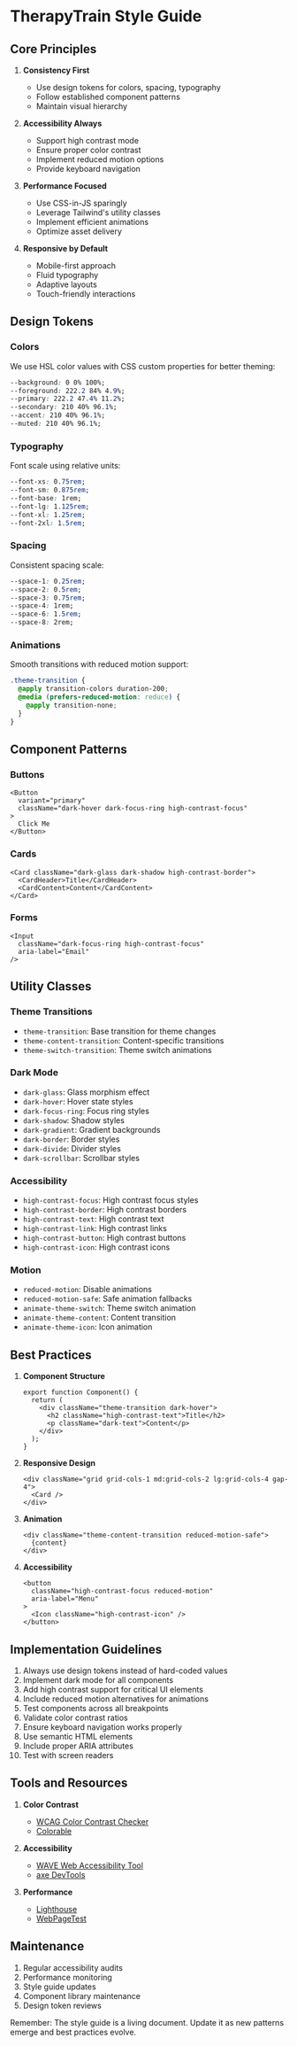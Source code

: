 # TherapyTrain Style Guide

## Core Principles

1. **Consistency First**
   - Use design tokens for colors, spacing, typography
   - Follow established component patterns
   - Maintain visual hierarchy

2. **Accessibility Always**
   - Support high contrast mode
   - Ensure proper color contrast
   - Implement reduced motion options
   - Provide keyboard navigation

3. **Performance Focused**
   - Use CSS-in-JS sparingly
   - Leverage Tailwind's utility classes
   - Implement efficient animations
   - Optimize asset delivery

4. **Responsive by Default**
   - Mobile-first approach
   - Fluid typography
   - Adaptive layouts
   - Touch-friendly interactions

## Design Tokens

### Colors

We use HSL color values with CSS custom properties for better theming:

```css
--background: 0 0% 100%;
--foreground: 222.2 84% 4.9%;
--primary: 222.2 47.4% 11.2%;
--secondary: 210 40% 96.1%;
--accent: 210 40% 96.1%;
--muted: 210 40% 96.1%;
```

### Typography

Font scale using relative units:

```css
--font-xs: 0.75rem;
--font-sm: 0.875rem;
--font-base: 1rem;
--font-lg: 1.125rem;
--font-xl: 1.25rem;
--font-2xl: 1.5rem;
```

### Spacing

Consistent spacing scale:

```css
--space-1: 0.25rem;
--space-2: 0.5rem;
--space-3: 0.75rem;
--space-4: 1rem;
--space-6: 1.5rem;
--space-8: 2rem;
```

### Animations

Smooth transitions with reduced motion support:

```css
.theme-transition {
  @apply transition-colors duration-200;
  @media (prefers-reduced-motion: reduce) {
    @apply transition-none;
  }
}
```

## Component Patterns

### Buttons

```tsx
<Button
  variant="primary"
  className="dark-hover dark-focus-ring high-contrast-focus"
>
  Click Me
</Button>
```

### Cards

```tsx
<Card className="dark-glass dark-shadow high-contrast-border">
  <CardHeader>Title</CardHeader>
  <CardContent>Content</CardContent>
</Card>
```

### Forms

```tsx
<Input
  className="dark-focus-ring high-contrast-focus"
  aria-label="Email"
/>
```

## Utility Classes

### Theme Transitions

- `theme-transition`: Base transition for theme changes
- `theme-content-transition`: Content-specific transitions
- `theme-switch-transition`: Theme switch animations

### Dark Mode

- `dark-glass`: Glass morphism effect
- `dark-hover`: Hover state styles
- `dark-focus-ring`: Focus ring styles
- `dark-shadow`: Shadow styles
- `dark-gradient`: Gradient backgrounds
- `dark-border`: Border styles
- `dark-divide`: Divider styles
- `dark-scrollbar`: Scrollbar styles

### Accessibility

- `high-contrast-focus`: High contrast focus styles
- `high-contrast-border`: High contrast borders
- `high-contrast-text`: High contrast text
- `high-contrast-link`: High contrast links
- `high-contrast-button`: High contrast buttons
- `high-contrast-icon`: High contrast icons

### Motion

- `reduced-motion`: Disable animations
- `reduced-motion-safe`: Safe animation fallbacks
- `animate-theme-switch`: Theme switch animation
- `animate-theme-content`: Content transition
- `animate-theme-icon`: Icon animation

## Best Practices

1. **Component Structure**
   ```tsx
   export function Component() {
     return (
       <div className="theme-transition dark-hover">
         <h2 className="high-contrast-text">Title</h2>
         <p className="dark-text">Content</p>
       </div>
     );
   }
   ```

2. **Responsive Design**
   ```tsx
   <div className="grid grid-cols-1 md:grid-cols-2 lg:grid-cols-4 gap-4">
     <Card />
   </div>
   ```

3. **Animation**
   ```tsx
   <div className="theme-content-transition reduced-motion-safe">
     {content}
   </div>
   ```

4. **Accessibility**
   ```tsx
   <button
     className="high-contrast-focus reduced-motion"
     aria-label="Menu"
   >
     <Icon className="high-contrast-icon" />
   </button>
   ```

## Implementation Guidelines

1. Always use design tokens instead of hard-coded values
2. Implement dark mode for all components
3. Add high contrast support for critical UI elements
4. Include reduced motion alternatives for animations
5. Test components across all breakpoints
6. Validate color contrast ratios
7. Ensure keyboard navigation works properly
8. Use semantic HTML elements
9. Include proper ARIA attributes
10. Test with screen readers

## Tools and Resources

1. **Color Contrast**
   - [WCAG Color Contrast Checker](https://webaim.org/resources/contrastchecker/)
   - [Colorable](https://colorable.jxnblk.com/)

2. **Accessibility**
   - [WAVE Web Accessibility Tool](https://wave.webaim.org/)
   - [axe DevTools](https://www.deque.com/axe/)

3. **Performance**
   - [Lighthouse](https://developers.google.com/web/tools/lighthouse)
   - [WebPageTest](https://www.webpagetest.org/)

## Maintenance

1. Regular accessibility audits
2. Performance monitoring
3. Style guide updates
4. Component library maintenance
5. Design token reviews

Remember: The style guide is a living document. Update it as new patterns emerge and best practices evolve. 